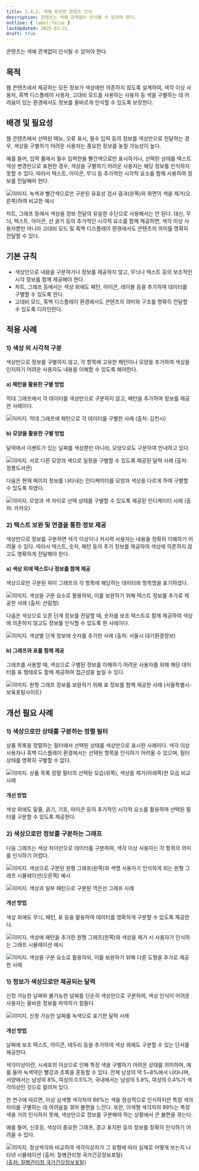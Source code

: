 ```yaml
---
title: 1.4.1. 색에 무관한 콘텐츠 인식
description: 콘텐츠는 색에 관계없이 인식될 수 있어야 한다.
outline: { label:false }
lastUpdated: 2025-03-31
draft: true
---
```


<Aside title="검사 항목">
콘텐츠는 색에 관계없이 인식될 수 있어야 한다.
</Aside>

## 목적
웹 콘텐츠에서 제공하는 모든 정보가 색상에만 의존하지 않도록 설계하여, 색각 이상 사용자, 흑백 디스플레이 사용자, 고대비 모드를 사용하는 사용자 등 색을 구별하는 데 어려움이 있는 환경에서도 정보를 올바르게 인식할 수 있도록 보장한다.

##	배경 및 필요성
웹 콘텐츠에서 선택된 메뉴, 오류 표시, 필수 입력 등의 정보를 색상만으로 전달하는 경우, 색상을 구별하기 어려운 사용자는 중요한 정보를 놓칠 가능성이 높다.

예를 들어, 입력 폼에서 필수 입력란을 빨간색으로만 표시하거나, 선택된 상태를 텍스트 색상 변경만으로 표현한 경우, 색상을 구별하기 어려운 사용자는 해당 정보를 인식하지 못할 수 있다. 따라서 텍스트, 아이콘, 무늬 등 추가적인 시각적 요소를 함께 사용하여 정보를 전달해야 한다.

![이미지. 녹색과 빨간색으로만 구분된 유효성 검사 결과(왼쪽)와 화면의 색을 제거(오른쪽)하여 비교한 예시](/images/image075.png)

차트, 그래프 등에서 색상을 정보 전달의 유일한 수단으로 사용해서는 안 된다. 대신, 무늬, 텍스트, 아이콘, 선 굵기 등의 추가적인 시각적 요소를 함께 제공하면, 색각 이상 사용자뿐만 아니라 고대비 모드 및 흑백 디스플레이 환경에서도 콘텐츠의 의미를 명확히 전달할 수 있다.

##	기본 규칙
- 색상만으로 내용을 구분하거나 정보를 제공하지 않고, 무늬나 텍스트 등의 보조적인 시각 정보를 함께 제공해야 한다.
- 차트, 그래프 등에서는 색상 외에도 패턴, 아이콘, 레이블 등을 추가하여 데이터를 구별할 수 있도록 한다.
- 고대비 모드, 흑백 디스플레이 환경에서도 콘텐츠의 의미와 구조를 명확히 전달할 수 있도록 디자인한다.

## 적용 사례
### 1)	색상 외 시각적 구분 
색상만으로 정보를 구별하지 않고, 각 항목에 고유한 패턴이나 모양을 추가하여 색상을 인지하기 어려운 사용자도 내용을 이해할 수 있도록 해야한다.
#### a)	패턴을 활용한 구별 방법
막대 그래프에서 각 데이터를 색상만으로 구분하지 않고, 패턴을 추가하여 정보를 제공한 사례이다.

![이미지. 막대 그래프에 패턴으로 각 데이터를 구별한 사례 (출처: 김천시)](/images/image076.png)

#### b)	모양을 활용한 구별 방법
달력에서 이벤트가 있는 날짜를 색상뿐만 아니라, 모양으로도 구분하여 안내하고 있다.

![이미지. 서로 다른 모양과 색으로 일정을 구별할 수 있도록 제공된 달력 사례 (출처: 정릉도서관)](/images/image077.png)

다음은 현재 페이지 정보를 나타내는 인디케이터를 모양과 색상을 다르게 하여 구별할 수 있도록 하였다.

![이미지. 모양과 색 차이로 선택 상태를 구별할 수 있도록 제공된 인디케이터 사례 (출처: 카카오)](/images/image078.png)

### 2)	텍스트 보완 및 연결을 통한 정보 제공 
색상만으로 정보를 구분하면 색각 이상이나 저시력 사용자는 내용을 정확히 이해하기 어려울 수 있다. 따라서 텍스트, 숫자, 패턴 등의 추가 정보를 제공하여 색상에 의존하지 않고도 명확하게 전달해야 한다. 
#### a)	색상 외에 텍스트나 정보를 함께 제공
색상으로만 구분된 파이 그래프의 각 항목에 해당하는 데이터와 항목명을 표기하였다.

![이미지. 색상을 구분 요소로 활용하되, 이를 보완하기 위해 텍스트 정보를 추가로 제공한 사례 (출처: 산림청)](/images/image079.png)

다음은 색상으로 오존 단계 정보를 전달할 때, 숫자를 보조 텍스트로 함께 제공하여 색상에 의존하지 않고도 정보를 인식할 수 있도록 한 사례이다.

![이미지. 색상별 단계 정보에 숫자를 추가한 사례 (출처: 서울시 대기환경정보)](/images/image080.png)

#### b)	그래프와 표를 함께 제공
그래프를 사용할 때, 색상으로 구별된 정보를 이해하기 어려운 사용자를 위해 해당 데이터를 표 형태로도 함께 제공하여 접근성을 높일 수 있다.

![이미지. 원형 그래프 정보를 보완하기 위해 표 정보를 함께 제공한 사례 (서울특별시-보육포털사이트)](/images/image081.png)

## 개선 필요 사례

### 1)	색상으로만 상태를 구분하는 정렬 필터
상품 목록을 정렬하는 필터에서 선택된 상태를 색상만으로 표시한 사례이다. 
색각 이상 사용자나 흑백 디스플레이 환경에서는 선택된 항목을 인식하기 어려울 수 있으며, 필터 상태를 명확히 구별할 수 없다.

![이미지. 상품 목록 정렬 필터의 선택된 모습(위쪽), 색상을 제거(아래쪽)한 모습 비교 사례](/images/image082.png)

#### 개선 방법
색상 외에도 밑줄, 굵기, 기호, 아이콘 등의 추가적인 시각적 요소를 활용하여 선택된 필터를 구분할 수 있도록 제공한다.

### 2)	색상으로만 정보를 구분하는 그래프 
다음 그래프는 색상 차이만으로 데이터를 구분하여, 색각 이상 사용자는 각 항목의 의미를 인식하기 어렵다.

![이미지. 색상으로 구분된 원형 그래프(왼쪽)와 색맹 사용자가 인식하게 되는 원형 그래프 시뮬레이션(오른쪽) 예시](/images/image083.png)

![이미지. 색상과 일부 패턴으로 구분된 꺽은선 그래프 사례](/images/image084.png)

#### 개선 방법
색상 외에도 무늬, 패턴, 표 등을 활용하여 데이터를 명확하게 구분할 수 있도록 제공한다.

![이미지. 색상에 패턴을 추가한 원형 그래프(왼쪽)와 색상을 제거 시 사용자가 인식하는 그래프 시뮬레이션 예시](/images/image085.png)

![이미지. 색상을 구분 요소로 활용하되, 이를 보완하기 위해 다른 도형을 추가로 제공한 사례](/images/image086.png)

### 1)	정보가 색상으로만 제공되는 달력
신청 가능한 날짜와 불가능한 날짜를 단순히 색상만으로 구분하여, 색상 인식이 어려운 사용자는 올바른 정보를 파악하기 힘들다.

![이미지. 신청 가능한 날짜를 녹색으로 표기한 달력 사례](/images/image087.png)

#### 개선 방법
날짜에 보조 텍스트, 아이콘, 테두리 등을 추가하여 색상 외에도 구분할 수 있는 단서를 제공한다.

<Card title="참고: 색각이상에 대해" icon="open-book">
색각이상이란, 시세포의 이상으로 인해 특정 색을 구별하기 어려운 상태를 의미하며, 예를 들어 녹색약은 빨강과 초록을 혼동할 수 있다. 전체 남성의 약 5~8%에서 나타나며, 서양에서는 남성의 8%, 여성의 0.5%가, 국내에서는 남성의 5.9%, 여성의 0.4%가 색각이상인 것으로 알려져 있다. 

한 연구에 따르면, 이상 삼색형 색각자의 66%는 색을 정상적으로 인식하지만 특정 색의 차이를 구별하는 데 어려움을 겪어 불편을 느낀다. 또한, 이색형 색각자의 99%는 특정 색을 거의 인식하지 못해, 색상만으로 정보를 구분해야 하는 상황에서 큰 불편을 겪는다.

예를 들어, 신호등, 색상이 중요한 그래프, 경고 표지판 등의 정보를 정확히 인식하기 어려울 수 있다.

![이미지. 정상색각와 비교하여 색각이상자가 그 유형에 따라 실제로 어떻게 보는지 나타낸 시뮬레이션 (출처: 질병관리청 국가건강정보포털)](/images/image088.jpg)
[(출처: 질병관리청 국가건강정보포털)](https://health.kdca.go.kr/healthinfo/biz/health/gnrlzHealthInfo/gnrlzHealthInfo/gnrlzHealthInfoView.do?cntnts_sn=1469 )
</Card>

